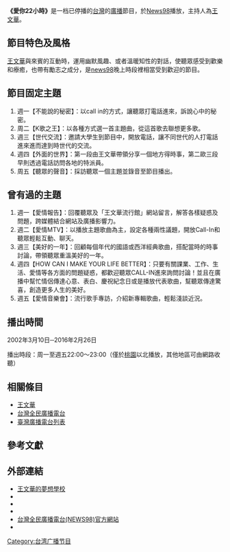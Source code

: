 {{unreferenced|time=2010-06-10T09:18:30+00:00}}
{{電視節目信息框
| 颜色       = pink
| 名稱       = 愛你22小時
| 原名       = 
| 類型       = 廣播節目
| 主持       = [[王文華_(作家)|王文華]]
| 製作人     = 
| 監製       = [[news98|news98]]
| 製作公司   = 
| 國家       = {{ROC}}
| 語言       = [[國語|國語]]
| 字幕       = 
| 標語       = 
| 每集長     = 
| 圖像制式   = 
| 電視台     = [[news98|news98]]
| 播出國家   = {{TWN}}
| 開始       = 2002年3月10日
| 結束       = 2016年2月26日
| 官方網站   = 
}}
'''《愛你22小時》'''是一档已停播的[[台灣|台灣]]的[[廣播|廣播]]節目，於[[台灣全民廣播電台|News98]]播放，主持人為[[王文華_(作家)|王文華]]。

==節目特色及風格==
[[王文華_(作家)|王文華]]與來賓的互動時，運用幽默風趣、或者溫暖知性的對話，使聽眾感受到歡樂和療癒，也帶有勵志之成分，是[[news98|news98]]晚上時段裡相當受到歡迎的節目。

==節目固定主題==
#週一【不能說的秘密】：以call in的方式，讓聽眾打電話進來，訴說心中的秘密。
#周二【K歌之王】：以各種方式選一首主題曲，從這首歌去聯想更多歌。
#週三【世代交流】：邀請大學生到節目中，開放電話，讓不同世代的人打電話進來進而達到時世代的交流。
#週四【外面的世界】：第一段由王文華帶領分享一個地方得時事，第二歐三段早則透過電話訪問各地的特派員。
#周五【聽眾的聲音】：採訪聽眾一個主題並錄音至節目播出。
==曾有過的主題==
#週一【愛情報告】：回覆聽眾及「王文華流行館」網站留言，解答各樣疑惑及問題，跨媒體結合網站及廣播影響力。
#週二【愛情MTV】：以播放主題歌曲為主，設定各種兩性議題，開放Call-In和聽眾輕鬆互動、聊天。
#週三【美好的一年】：回顧每個年代的國語或西洋經典歌曲，搭配當時的時事討論，帶領聽眾重溫美好的一年。
#週四【HOW CAN I MAKE YOUR LIFE BETTER】：只要有關課業、工作、生活、愛情等各方面的問題疑惑，都歡迎聽眾CALL-IN進來詢問討論！並且在廣播中幫忙情侶傳達心意、表白、慶祝紀念日或是播放代表歌曲，幫聽眾傳達驚喜，創造更多人生的美好。
#週五【愛情音樂會】：流行歌手專訪，介紹新專輯歌曲，輕鬆淺談近況。

==播出時間==
2002年3月10日─2016年2月26日

播出時段：周一至週五22:00～23:00（僅於[[桃園市|桃園]]以北播放，其他地區可由網路收聽）

==相關條目==
*[[王文華_(作家)|王文華]]
*[[台灣全民廣播電台|台灣全民廣播電台]]
*[[臺灣廣播電台列表|臺灣廣播電台列表]]

==參考文獻==

==外部連結==
*[http://www.dreamschool.com.tw/ 王文華的夢想學校] {{Wayback|url=http://www.dreamschool.com.tw/ |date=20110811060935 }}
*{{facebook|TheDreamSchool}}
*{{plurk|tomandfriends}}
*{{flickr|photos/tom_friends/}}
*[http://www.news98.com.tw/ 台灣全民廣播電台(NEWS98)官方網站] {{Wayback|url=http://www.news98.com.tw/ |date=20120711170351 }}
*{{youtube|playlist=PL0VpXJuJSa7eLVz9Kn-GUz1ri60XyVpLZ|愛你22小時 / 王文華}}

[[Category:台湾广播节目|Category:台湾广播节目]]